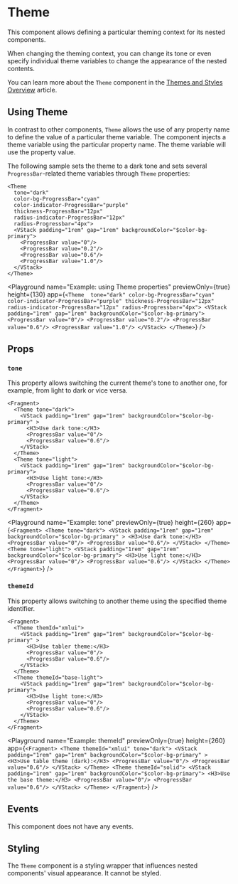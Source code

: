 # Theme

This component allows defining a particular theming context for its nested components.

When changing the theming context, you can change its tone or even specify individual theme variables to change the appearance of the nested contents.

You can learn more about the `Theme` component in the [Themes and Styles Overview](/learning/themes/overview/#style-scopes) article.

## Using Theme

In contrast to other components, `Theme` allows the use of any property name to define the value of a particular theme variable. The component injects a theme variable using the particular property name. The theme variable will use the property value.

The following sample sets the theme to a dark tone and sets several `ProgressBar`-related theme variables through `Theme` properties:

```ueml copy {2-7}
<Theme 
  tone="dark"
  color-bg-ProgressBar="cyan"
  color-indicator-ProgressBar="purple"
  thickness-ProgressBar="12px"
  radius-indicator-ProgressBar="12px"
  radius-Progressbar="4px">
  <VStack padding="1rem" gap="1rem" backgroundColor="$color-bg-primary">
    <ProgressBar value="0"/>
    <ProgressBar value="0.2"/>
    <ProgressBar value="0.6"/>
    <ProgressBar value="1.0"/>
  </VStack>
</Theme>
```

<Playground
  name="Example: using Theme properties"
  previewOnly={true}
  height={130}
  app={`
    <Theme 
      tone="dark"
      color-bg-ProgressBar="cyan"
      color-indicator-ProgressBar="purple"
      thickness-ProgressBar="12px"
      radius-indicator-ProgressBar="12px"
      radius-Progressbar="4px">
      <VStack padding="1rem" gap="1rem" backgroundColor="$color-bg-primary">
        <ProgressBar value="0"/>
        <ProgressBar value="0.2"/>
        <ProgressBar value="0.6"/>
        <ProgressBar value="1.0"/>
      </VStack>
    </Theme>
`}
/>

## Props

### `tone`

This property allows switching the current theme's tone to another one, for example, from light to dark or vice versa.

```ueml copy {2,8,9,15}
<Fragment>
  <Theme tone="dark">
    <VStack padding="1rem" gap="1rem" backgroundColor="$color-bg-primary" >
      <H3>Use dark tone:</H3>
      <ProgressBar value="0"/>
      <ProgressBar value="0.6"/>
    </VStack>
  </Theme>
  <Theme tone="light">
    <VStack padding="1rem" gap="1rem" backgroundColor="$color-bg-primary">
      <H3>Use light tone:</H3>
      <ProgressBar value="0"/>
      <ProgressBar value="0.6"/>
    </VStack>
  </Theme>
</Fragment>
```

<Playground
  name="Example: tone"
  previewOnly={true}
  height={260}
  app={`
    <Fragment>
      <Theme tone="dark">
        <VStack padding="1rem" gap="1rem" backgroundColor="$color-bg-primary" >
          <H3>Use dark tone:</H3>
          <ProgressBar value="0"/>
          <ProgressBar value="0.6"/>
        </VStack>
     </Theme>
      <Theme tone="light">
        <VStack padding="1rem" gap="1rem" backgroundColor="$color-bg-primary">
          <H3>Use light tone:</H3>
          <ProgressBar value="0"/>
          <ProgressBar value="0.6"/>
        </VStack>
     </Theme>
   </Fragment>
  `}
/>

### `themeId`

This property allows switching to another theme using the specified theme identifier.

```ueml copy {2,8,9,15}
<Fragment>
  <Theme themId="xmlui">
    <VStack padding="1rem" gap="1rem" backgroundColor="$color-bg-primary" >
      <H3>Use tabler theme:</H3>
      <ProgressBar value="0"/>
      <ProgressBar value="0.6"/>
    </VStack>
  </Theme>
  <Theme themeId="base-light">
    <VStack padding="1rem" gap="1rem" backgroundColor="$color-bg-primary">
      <H3>Use light tone:</H3>
      <ProgressBar value="0"/>
      <ProgressBar value="0.6"/>
    </VStack>
  </Theme>
</Fragment>
```

<Playground
  name="Example: themeId"
  previewOnly={true}
  height={260}
  app={`
    <Fragment>
      <Theme themeId="xmlui" tone="dark">
        <VStack padding="1rem" gap="1rem" backgroundColor="$color-bg-primary" >
          <H3>Use table theme (dark):</H3>
          <ProgressBar value="0"/>
          <ProgressBar value="0.6"/>
        </VStack>
     </Theme>
      <Theme themeId="solid">
        <VStack padding="1rem" gap="1rem" backgroundColor="$color-bg-primary">
          <H3>Use the base theme:</H3>
          <ProgressBar value="0"/>
          <ProgressBar value="0.6"/>
        </VStack>
     </Theme>
   </Fragment>
  `}
/>

## Events

This component does not have any events.

## Styling

The `Theme` component is a styling wrapper that influences nested components' visual appearance. It cannot be styled.
